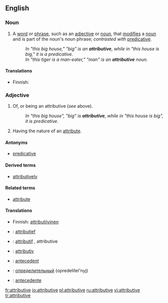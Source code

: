 ==English==

===Noun===
{{wikipedia}}
{{en-noun}}

# {{grammar}} A [[word]] or [[phrase]], such as an [[adjective]] or [[noun]], that [[modify|modifies]] a [[noun]] and is part of the noun's noun phrase; ''contrasted with'' [[predicative]].
#:''In "this big house," "big" is an '''attributive''', while in "this house is big," it is a predicative.''
#:''In "this tiger is a man-eater," "man" is an '''attributive''' noun.''

====Translations====
{{trans-top|a word or phrase that modifies a noun and is part of the noun's noun phrase}}
*Finnish: {{t-|fi|attributiivi}}
{{trans-mid}}
{{trans-bottom}}

===Adjective===
{{en-adj}}

# {{grammar}} Of, or being an attributive (''see'' above).
#: ''In "this big house", "big" is '''attributive''', while in "this house is big", it is predicative.''
# Having the nature of an [[attribute]].

====Antonyms====
* [[predicative]]

====Derived terms====
* [[attributively]]

====Related terms====
* [[attribute]]

====Translations====
{{trans-top|of, or being an attributive}}
*Finnish: [[attributiivinen]]
{{trans-mid}}
{{trans-bottom}}

{{trans-top|having the nature of an attribute}}
{{trans-mid}}
{{trans-bottom}}

{{checktrans-top}}
*{{ttbc|Dutch}}: [[attributief]]
*{{ttbc|French}}: [[attributif]] {{m}}, attributive {{f}}
*{{ttbc|German}}: [[attributiv]]
{{checktrans-mid}}
*{{ttbc|Latin}}: [[antecedent#Latin|antecedent]]
*{{ttbc|Russian}}: [[определительный]] (opredelítel'nyj) {{m}}
*{{ttbc|Spanish}}: [[antecedente]]
{{checktrans-bottom}}

[[fr:attributive]]
[[io:attributive]]
[[pl:attributive]]
[[ru:attributive]]
[[vi:attributive]]
[[tr:attributive]]
